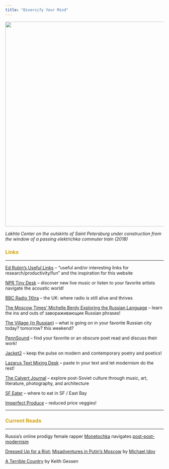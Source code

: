 ```yaml
---
title: "Diversify Your Mind"
---
```


<img align="center" src="images/laxta.jpg" width = "650">

*Lakhta Center on the outskirts of Saint Petersburg under construction from the window of a passing elektrichka commuter train (2018)*

<font color="#d2a107"><h3>Links</h3></font>

---

[Ed Rubin's Useful Links](http://edrub.in/links.html) -- "useful and/or interesting links for research/productivity/fun" and the inspiration for this website

[NPR Tiny Desk](https://www.npr.org/series/tiny-desk-concerts/) -- discover new live music or listen to your favorite artists navigate the acoustic world!

[BBC Radio 1Xtra](https://www.bbc.co.uk/1xtra) -- the UK: where radio is still alive and thrives

[The Moscow Times' Michelle Berdy Exploring the Russian Language](https://themoscowtimes.com/authors/18) -- learn the ins and outs of завораживающие Russian phrases!

[The Village (in Russian)](https://www.the-village.ru) -- what is going on in your favorite Russian city today? tomorrow? this weekend?

[PennSound](http://writing.upenn.edu/pennsound/) -- find your favorite or an obscure poet read and discuss their work!

[Jacket2](http://jacket2.org) -- keep the pulse on modern and contemporary poetry and poetics!

[Lazarus Text Mixing Desk](http://www.lazaruscorporation.co.uk/cutup/text-mixing-desk) -- paste in your text and let modernism do the rest!

[The Calvert Journal](https://www.calvertjournal.com) -- explore post-Soviet culture through music, art, literature, photography, and architecture

[SF Eater](https://sf.eater.com) -- where to eat in SF / East Bay

[Imperfect Produce](https://www.imperfectproduce.com/home.php) -- reduced price veggies!

---

<font color="#d2a107"><h3>Current Reads</h3></font>

---

Russia's online prodigy female rapper [Monetochka](https://www.calvertjournal.com/articles/show/6347/liza-monetochka-viral-internet-pop-star-russia) navigates [post-post-modernism](https://www.calvertjournal.com/news/show/10200/monetochka-listen-to-the-debut-album-from-russia-favourite-youtube-pop-star)

[Dressed Up for a Riot:](https://us.macmillan.com/books/9780374223151) [Misadventures in Putin's Moscow](https://www.billboard.com/articles/news/features/7866203/emin-agalarov-trump-russia-music-exclusive-excerpt-idov) by [Michael Idov](https://www.nytimes.com/2016/01/10/magazine/my-accidental-career-as-a-russian-screenwriter.html)

[A Terrible Country](https://lareviewofbooks.org/article/reconsidering-russia-with-a-terrible-country-novelist-keith-gessen/#!) by Keith Gessen

